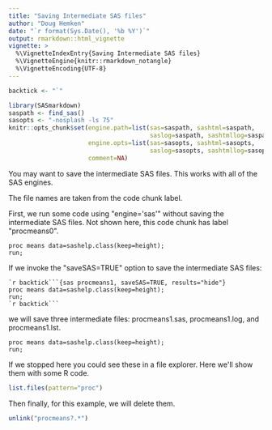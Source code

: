 ```yaml
---
title: "Saving Intermediate SAS files"
author: "Doug Hemken"
date: "`r format(Sys.Date(), '%b %Y')`"
output: rmarkdown::html_vignette
vignette: >
  %\VignetteIndexEntry{Saving Intermediate SAS files}
  %\VignetteEngine{knitr::rmarkdown_notangle}
  %\VignetteEncoding{UTF-8}
---
```

```r
backtick <- "`"
```

```r
library(SASmarkdown)
saspath <- find_sas()
sasopts <- "-nosplash -ls 75"
knitr::opts_chunk$set(engine.path=list(sas=saspath, sashtml=saspath, 
                                       saslog=saspath, sashtmllog=saspath),
                      engine.opts=list(sas=sasopts, sashtml=sasopts, 
                                       saslog=sasopts, sashtmllog=sasopts),
                      comment=NA)
```

You may want to save the intermediate SAS files.  This works with all
of the SAS engines.

The file names are taken from the code chunk label.

First, we run some code using \"engine=\'sas\'\" without saving
the intermediate SAS files.  Not shown here, this code chunk
has label \"procmeans0\".
```sas
proc means data=sashelp.class(keep=height);
run;
```

If we invoke the \"saveSAS=TRUE\" option to save the intermediate SAS files:


    `r backtick```{sas procmeans1, saveSAS=TRUE, results="hide"}
    proc means data=sashelp.class(keep=height);
    run;
    `r backtick```

we will save three intermediate files:  procmeans1.sas,
procmeans1.log, and procmeans1.lst.

```sas
proc means data=sashelp.class(keep=height);
run;
```

If we stopped here you could see these in a file explorer.
Here we\'ll show them with some R code.
```r
list.files(pattern="proc")
```

Then finally, for this example, we will delete them.
```r
unlink("procmeans?.*")
```